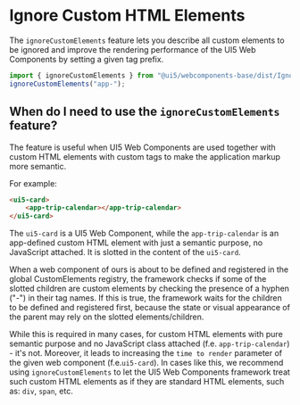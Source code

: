
<Meta title="Docs/Advanced/Ignore custom elements" />

# Ignore Custom HTML Elements

The `ignoreCustomElements` feature lets you describe all custom elements to be ignored and improve the rendering performance of the UI5 Web Components by setting a given tag prefix.

```js
import { ignoreCustomElements } from "@ui5/webcomponents-base/dist/IgnoreElements.js";
ignoreCustomElements("app-");
```

## When do I need to use the `ignoreCustomElements` feature?

The feature is useful when UI5 Web Components are used together with custom HTML elements with custom tags to make the application markup more semantic.

For example:

```html
<ui5-card>
    <app-trip-calendar></app-trip-calendar>
</ui5-card>
```

The `ui5-card` is a UI5 Web Component, while the `app-trip-calendar` is an app-defined custom HTML element with just a semantic purpose, no JavaScript attached. It is slotted in the content of the `ui5-card`.

When a web component of ours is about to be defined and registered in the global CustomElements registry, the framework checks if some of the slotted children are custom elements by checking the presence of a hyphen ("-") in their tag names. If this is true, the framework waits for the children to be defined and registered first, because the state or visual appearance of the parent may rely on the slotted elements/children.

While this is required in many cases, for custom HTML elements with pure semantic purpose and no JavaScript class attached (f.e. `app-trip-calendar`) - it's not.
Moreover, it leads to increasing the `time to render` parameter of the given web component (f.e.`ui5-card`).
In cases like this, we recommend using `ignoreCustomElements` to let the UI5 Web Components framework treat such custom HTML elements as if they are standard HTML elements, such as: `div`, `span`, etc.

<Footer />